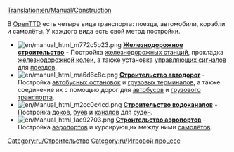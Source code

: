 [[Translation:en/Manual/Construction]]
{{ru/Оглавление}}

В [[ru/Manual/OpenTTD|OpenTTD]] есть четыре вида транспорта: поезда, автомобили, корабли и самолёты. У каждого вида есть свой метод постройки.


*[[File:en/manual html m772c5b23.png]] '''[[ru/Manual/Железнодорожное строительство|Железнодорожное строительство]]''' - Постройка [[ru/Manual/Железнодорожные станции|железнодорожных станций]], прокладка [[ru/Manual/Строительство колеи|железнодорожной колеи]], а также установка [[ru/Manual/Сигналы|управляющих сигналов]] для [[ru/Manual/Поезда|поездов]].
*[[File:en/manual html ma6d6c8c.png]] '''[[ru/Manual/Автодороги|Строительство автодорог]]''' - Постройка [[ru/Manual/Погрузочные площадки#Автобусная погрузочная площадка|автобусных остановок]] и [[ru/Manual/Погрузочные площадки#Грузовая погрузочная площадка|грузовых терминалов]], а также соединение их с помощью дорог для [[ru/Manual/Base Set/Road Vehicles/Автобус|автобусов]] и [[ru/Manual/Автотранспорт|грузового транспорта]].
*[[File:en/Manual html m2cc0c4cd.png]] '''[[ru/Manual/Водоканалы|Строительство водоканалов]]''' - Постройка [[en/docks|доков]], [[en/waypoints|буёв]] и [[en/canals|каналов]] для [[ru/Manual/Корабли|суден]].
*[[File:en/Manual html 1ae92703.png]] '''[[ru/Manual/Постройка аэропорта|Строительство аэропортов]]''' - Постройка [[ru/Manual/Аэропорты|аэропортов]] и курсирующих между ними [[ru/Manual/Авиация|самолётов]].

[[Category:ru/Строительство]]
[[Category:ru/Игровой процесс]]